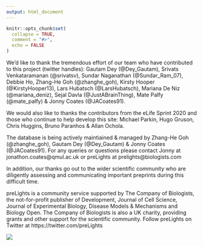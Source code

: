 ```yaml
---
output: html_document
---
```


```r
knitr::opts_chunk$set(
  collapse = TRUE,
  comment = "#>",
  echo = FALSE
)
```

We'd like to thank the tremendous effort of our team who have contributed to this project (twitter handles): Gautam Dey (@Dey_Gautam), Srivats Venkataramanan (@srivatsv), Sundar Naganathan (@Sundar_Ram_07), Debbie Ho, Zhang-He Goh (@zhanghe_goh), Kirsty Hooper (@KirstyHooper13), Lars Hubatsch (@LarsHubatsch), Mariana De Niz (@mariana_deniz), Sejal Davla (@JustABrainThing), Mate Palfy (@mate_palfy) & Jonny Coates (@JACoates91). 

We would also like to thanks the contributors from the eLife Sprint 2020 and those who continue to help develop this site: Michael Parkin, Hugo Gruson, Chris Huggins, Bruno Paranhos & Allan Ochola.  

The database is being actively maintiained & managed by Zhang-He Goh (@zhanghe_goh), Gautam Dey (@Dey_Gautam) & Jonny Coates (@JACoates91). For any queries or questions please contact Jonny at jonathon.coates@qmul.ac.uk or preLights at prelights@biologists.com

In addition, our thanks go out to the wider scientific community who are diligently assessing and communicating important preprints during this difficult time. 

preLights is a community service supported by The Company of Biologists, the not-for-profit publisher of Development, Journal of Cell Science, Journal of Experimental Biology, Disease Models & Mechanisms and Biology Open. The Company of Biologists is also a UK charity, providing grants and other support for the scientific community.
Follow preLights on Twitter at https://twitter.com/preLights

![](../www/prelights.png)
                                 
        
